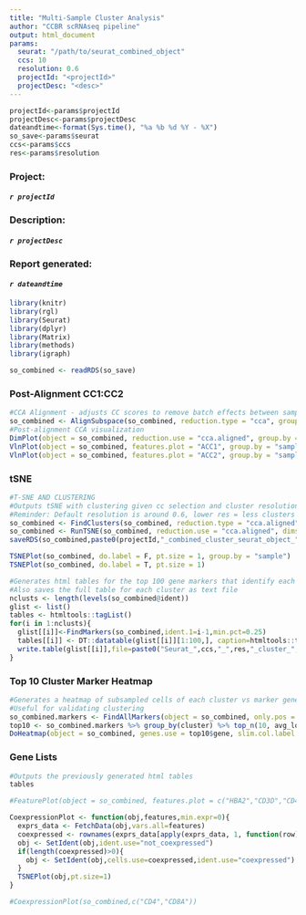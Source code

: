 ```yaml
---
title: "Multi-Sample Cluster Analysis"
author: "CCBR scRNAseq pipeline"
output: html_document
params:
  seurat: "/path/to/seurat_combined_object"
  ccs: 10
  resolution: 0.6
  projectId: "<projectId>"
  projectDesc: "<desc>"
---
```



```r
projectId<-params$projectId
projectDesc<-params$projectDesc
dateandtime<-format(Sys.time(), "%a %b %d %Y - %X")
so_save<-params$seurat
ccs<-params$ccs
res<-params$resolution
```

### **Project:**
####    *`r projectId`*
### **Description:** 
####    *`r projectDesc`*
### **Report generated:** 
####    *`r dateandtime`* 

```r
library(knitr)
library(rgl)
library(Seurat)
library(dplyr)
library(Matrix)
library(methods)
library(igraph)

so_combined <- readRDS(so_save)
```

### **Post-Alignment CC1:CC2**

```r
#CCA Alignment - adjusts CC scores to remove batch effects between samples
so_combined <- AlignSubspace(so_combined, reduction.type = "cca", grouping.var = "sample", dims.align = 1:ccs)
#Post-alignment CCA visualization
DimPlot(object = so_combined, reduction.use = "cca.aligned", group.by = "sample", pt.size = 0.5)
VlnPlot(object = so_combined, features.plot = "ACC1", group.by = "sample")
VlnPlot(object = so_combined, features.plot = "ACC2", group.by = "sample")
```

### **tSNE**

```r
#T-SNE AND CLUSTERING
#Outputs tSNE with clustering given cc selection and cluster resolution
#Reminder: Default resolution is around 0.6, lower res = less clusters
so_combined <- FindClusters(so_combined, reduction.type = "cca.aligned", dims.use = 1:ccs, save.SNN = T, resolution = res, random.seed=1234567)
so_combined <- RunTSNE(so_combined, reduction.use = "cca.aligned", dims.use = 1:ccs, do.fast = T)
saveRDS(so_combined,paste0(projectId,"_combined_cluster_seurat_object_",ccs,"_",res,".Rds"))

TSNEPlot(so_combined, do.label = F, pt.size = 1, group.by = "sample")
TSNEPlot(so_combined, do.label = T, pt.size = 1)
```

```r
#Generates html tables for the top 100 gene markers that identify each cluster
#Also saves the full table for each cluster as text file
nclusts <- length(levels(so_combined@ident))
glist <- list()
tables <- htmltools::tagList()
for(i in 1:nclusts){
  glist[[i]]<-FindMarkers(so_combined,ident.1=i-1,min.pct=0.25)
  tables[[i]] <- DT::datatable(glist[[i]][1:100,], caption=htmltools::tags$caption(paste0("Top 100 gene markers for cluster #",(i-1)) ,style="color:red; font-size: 12px" ),rownames=T)
  write.table(glist[[i]],file=paste0("Seurat_",ccs,"_",res,"_cluster_",(i-1),".txt"),sep="\t",quote=F)
}
```

### **Top 10 Cluster Marker Heatmap**
```r
#Generates a heatmap of subsampled cells of each cluster vs marker genes
#Useful for validating clustering
so_combined.markers <- FindAllMarkers(object = so_combined, only.pos = TRUE, min.pct = 0.25, thresh.use = 0.25)
top10 <- so_combined.markers %>% group_by(cluster) %>% top_n(10, avg_logFC)
DoHeatmap(object = so_combined, genes.use = top10$gene, slim.col.label = TRUE, remove.key = TRUE)
```

### **Gene Lists**

```r
#Outputs the previously generated html tables
tables
```


```r
#FeaturePlot(object = so_combined, features.plot = c("HBA2","CD3D","CD4","CD8A","PTCRA","RAG1"), do.hover = FALSE, data.hover = c("ident", "sample", "ACC1", "nGene"))

CoexpressionPlot <- function(obj,features,min.expr=0){
  exprs_data <- FetchData(obj,vars.all=features)
  coexpressed <- rownames(exprs_data[apply(exprs_data, 1, function(row) {all(row > min.expr)}),])
  obj <- SetIdent(obj,ident.use="not_coexpressed")
  if(length(coexpressed)>0){
    obj <- SetIdent(obj,cells.use=coexpressed,ident.use="coexpressed")
  }
  TSNEPlot(obj,pt.size=1)
}

#CoexpressionPlot(so_combined,c("CD4","CD8A"))
```


